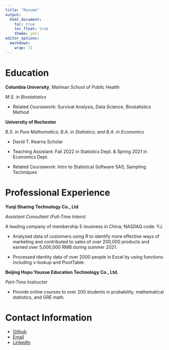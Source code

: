 ```yaml
---
title: "Resume"
output: 
  html_document:
    toc: true
    toc_float: true
    theme: yeti
editor_options: 
  markdown: 
    wrap: 72
---
```


# Education

**Columbia University**, Mailman School of Public Health

*M.S. in Biostatistics*

-   Related Coursework: Survival Analysis, Data Science, Biostatistics
    Method

**University of Rochester**

*B.S. in Pure Mathematics; B.A. in Statistics; and B.A. in Economics*

-   David T. Kearns Scholar

-   Teaching Assistant: Fall 2022 in Statistics Dept. & Spring 2021 in
    Economics Dept.

-   Related Coursework: Intro to Statistical Software SAS, Sampling
    Techniques


# Professional Experience

**Yunji Sharing Technology Co., Ltd**

*Assistant Consultant (Full-Time Intern)*

A leading company of membership E-business in China; NASDAQ code: YJ.

-   Analyzed data of customers using R to identify more effective ways
    of marketing and contributed to sales of over 200,000 products and
    earned over 5,000,000 RMB during summer 2021.

-   Processed identity data of over 2000 people in Excel by using
    functions including v-lookup and PivotTable.

**Beijing Hopu Youxue Education Technology Co., Ltd.**

*Part-Time Instructor*

-   Provide online courses to over 200 students in probability,
    mathematical statistics, and GRE math.


# Contact Information

-   [Github](https://github.com/JessicaChenHuanyu)
-   [Email](mailto:hc3451@cumc.columbia.edu)
-   [LinkedIn](https://www.linkedin.com/in/huanyu-chen-5785151a1/)